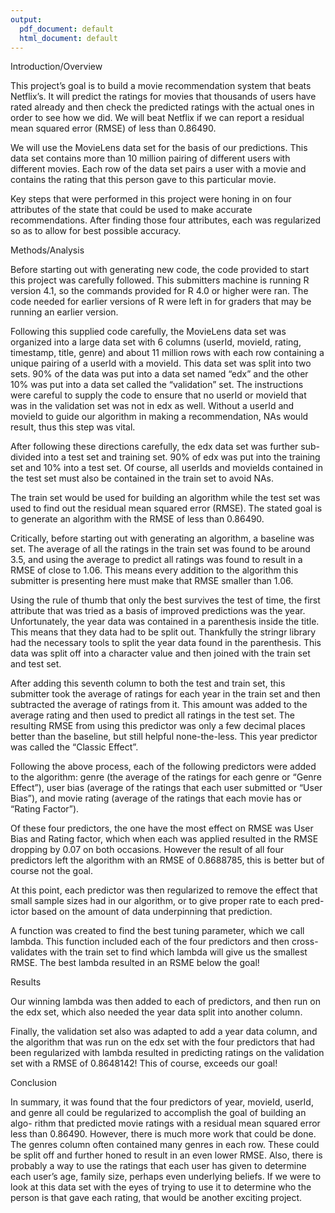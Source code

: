 ```yaml
---
output:
  pdf_document: default
  html_document: default
---
```

Introduction/Overview

This project's goal is to build a movie recommendation system that beats
Netflix's. It will predict the ratings for movies that thousands of users
have rated already and then check the predicted ratings with the actual ones
in order to see how we did. We will beat Netflix if we can report a residual
mean squared error (RMSE) of less than 0.86490. 

We will use the MovieLens data set for the basis of our predictions. This 
data set contains more than 10 million pairing of different users with different
movies. Each row of the data set pairs a user with a movie and contains the 
rating that this person gave to this particular movie.

Key steps that were performed in this project were honing in on four attributes
of the state that could be used to make accurate recommendations. After finding
those four attributes, each was regularized so as to allow for best possible
accuracy.

Methods/Analysis

Before starting out with generating new code, the code provided to start this
project was carefully followed. This submitters machine is running R version
4.1, so the commands provided for R 4.0 or higher were ran. The code needed for
earlier versions of R were left in for graders that may be running an earlier
version. 

Following this supplied code carefully, the MovieLens data set was organized 
into a large data set with 6 columns (userId, movieId, rating, timestamp, title,
genre) and about 11 million rows with each row containing a unique pairing of
a userId with a movieId. This data set was split into two sets. 90% of the data
was put into a data set named "edx" and the other 10% was put into a data set
called the "validation" set. The instructions were careful to supply the code 
to ensure that no userId or movieId that was in the validation set was not in
edx as well. Without a userId and movieId to guide our algorithm in making a 
recommendation, NAs would result, thus this step was vital.

After following these directions carefully, the edx data set was further sub-
divided into a test set and training set. 90% of edx was put into the training
set and 10% into a test set. Of course, all userIds and movieIds contained in
the test set must also be contained in the train set to avoid NAs.

The train set would be used for building an algorithm while the test set was 
used to find out the residual mean squared error (RMSE). The stated goal is to 
generate an algorithm with the RMSE of less than 0.86490. 

Critically, before starting out with generating an algorithm, a baseline was
set. The average of all the ratings in the train set was found to be around 3.5,
and using the average to predict all ratings was found to result in a RMSE of
close to 1.06. This means every addition to the algorithm this submitter is 
presenting here must make that RMSE smaller than 1.06.

Using the rule of thumb that only the best survives the test of time, the first
attribute that was tried as a basis of improved predictions was the year. 
Unfortunately, the year data was contained in a parenthesis inside the title. 
This means that they data had to be split out. Thankfully the stringr library 
had the necessary tools to split the year data found in the parenthesis. This 
data was split off into a character value and then joined with the train set and
test set.

After adding this seventh column to both the test and train set, this submitter
took the average of ratings for each year in the train set and then subtracted
the average of ratings from it. This amount was added to the average rating
and then used to predict all ratings in the test set. The resulting RMSE from
using this predictor was only a few decimal places better than the baseline,
but still helpful none-the-less. This year predictor was called the "Classic
Effect".

Following the above process, each of the following predictors were added to
the algorithm: genre (the average of the ratings for each genre or "Genre 
Effect"), user bias (average of the ratings that each user submitted or "User
Bias"), and movie rating (average of the ratings that each movie has or "Rating
Factor").

Of these four predictors, the one have the most effect on RMSE was User Bias and
Rating factor, which when each was applied resulted in the RMSE dropping by 0.07
on both occasions. However the result of all four predictors left the algorithm 
with an RMSE of 0.8688785, this is better but of course not the goal.

At this point, each predictor was then regularized to remove the effect that 
small sample sizes had in our algorithm, or to give proper rate to each pred-
ictor based on the amount of data underpinning that prediction.

A function was created to find the best tuning parameter, which we call lambda.
This function included each of the four predictors and then cross-validates 
with the train set to find which lambda will give us the smallest RMSE. The best 
lambda resulted in an RSME below the goal!

Results

Our winning lambda was then added to each of predictors, and then run on the edx
set, which also needed the year data split into another column.

Finally, the validation set also was adapted to add a year data column, and the 
algorithm that was run on the edx set with the four predictors that had been
regularized with lambda resulted in predicting ratings on the validation set 
with a RMSE of 0.8648142! This of course, exceeds our goal!

Conclusion

In summary, it was found that the four predictors of year, movieId, userId,
and genre all could be regularized to accomplish the goal of building an algo-
rithm that predicted movie ratings with a residual mean squared error less than
0.86490. However, there is much more work that could be done. The genres column
often contained many genres in each row. These could be split off and further
honed to result in an even lower RMSE. Also, there is probably a way to use
the ratings that each user has given to determine each user's age, family size,
perhaps even underlying beliefs. If we were to look at this data set with the 
eyes of trying to use it to determine who the person is that gave each rating, 
that would be another exciting project.



